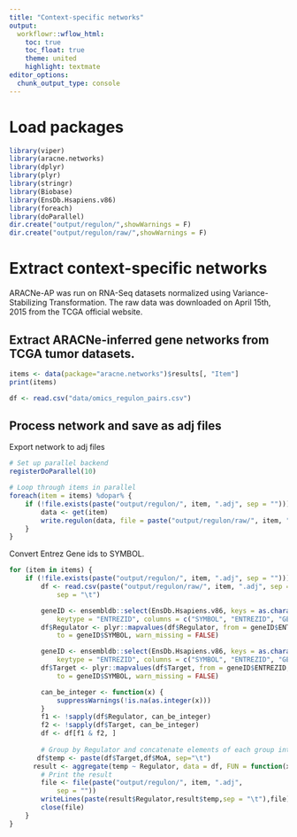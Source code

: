 ```yaml
---
title: "Context-specific networks"
output:
  workflowr::wflow_html:
    toc: true
    toc_float: true
    theme: united
    highlight: textmate
editor_options:
  chunk_output_type: console
---
```


# Load packages
```r
library(viper)
library(aracne.networks)
library(dplyr)
library(plyr)
library(stringr)
library(Biobase)
library(EnsDb.Hsapiens.v86)
library(foreach)
library(doParallel)
dir.create("output/regulon/",showWarnings = F)
dir.create("output/regulon/raw/",showWarnings = F)
```

# Extract context-specific networks
ARACNe-AP was run on RNA-Seq datasets normalized using Variance-Stabilizing Transformation. The raw data was downloaded on April 15th, 2015 from the TCGA official website.

## Extract ARACNe-inferred gene networks from TCGA tumor datasets.
```r
items <- data(package="aracne.networks")$results[, "Item"]
print(items)
```

```r
df <- read.csv("data/omics_regulon_pairs.csv")
```

## Process network and save as adj files
Export network to adj files
```r
# Set up parallel backend
registerDoParallel(10)

# Loop through items in parallel
foreach(item = items) %dopar% {
    if (!file.exists(paste("output/regulon/", item, ".adj", sep = ""))) {
        data <- get(item)
        write.regulon(data, file = paste("output/regulon/raw/", item, ".adj", sep = ""))
    }
}

```

Convert Entrez Gene ids to SYMBOL.
```r
for (item in items) {
    if (!file.exists(paste("output/regulon/", item, ".adj", sep = ""))) {
        df <- read.csv(paste("output/regulon/raw/", item, ".adj", sep = ""),
            sep = "\t")

        geneID <- ensembldb::select(EnsDb.Hsapiens.v86, keys = as.character(df$Regulator),
            keytype = "ENTREZID", columns = c("SYMBOL", "ENTREZID", "GENEID"))
        df$Regulator <- plyr::mapvalues(df$Regulator, from = geneID$ENTREZID,
            to = geneID$SYMBOL, warn_missing = FALSE)

        geneID <- ensembldb::select(EnsDb.Hsapiens.v86, keys = as.character(df$Target),
            keytype = "ENTREZID", columns = c("SYMBOL", "ENTREZID", "GENEID"))
        df$Target <- plyr::mapvalues(df$Target, from = geneID$ENTREZID,
            to = geneID$SYMBOL, warn_missing = FALSE)

        can_be_integer <- function(x) {
            suppressWarnings(!is.na(as.integer(x)))
        }
        f1 <- !sapply(df$Regulator, can_be_integer)
        f2 <- !sapply(df$Target, can_be_integer)
        df <- df[f1 & f2, ]
        
        # Group by Regulator and concatenate elements of each group into strings
       df$temp <- paste(df$Target,df$MoA, sep="\t")
      result <- aggregate(temp ~ Regulator, data = df, FUN = function(x) paste(x, collapse = "\t"))
        # Print the result
        file <- file(paste("output/regulon/", item, ".adj",
            sep = ""))
        writeLines(paste(result$Regulator,result$temp,sep = "\t"),file)
        close(file)
    }
}
```
